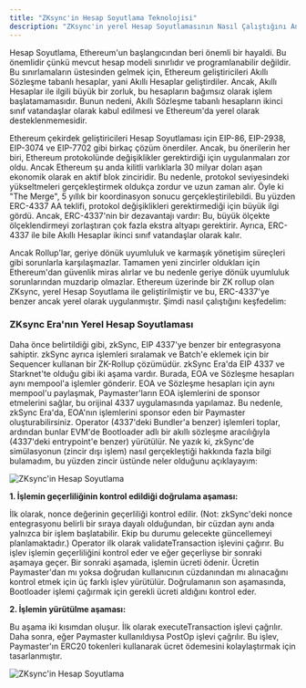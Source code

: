 ```yaml
---
title: "ZKsync'in Hesap Soyutlama Teknolojisi"
description: "ZKsync'in yerel Hesap Soyutlamasının Nasıl Çalıştığını Anlatan bir Metin"
---
```

Hesap Soyutlama, Ethereum'un başlangıcından beri önemli bir hayaldi. Bu önemlidir çünkü mevcut hesap modeli sınırlıdır ve programlanabilir değildir. Bu sınırlamaların üstesinden gelmek için, Ethereum geliştiricileri Akıllı Sözleşme tabanlı hesaplar, yani Akıllı Hesaplar geliştirdiler. Ancak, Akıllı Hesaplar ile ilgili büyük bir zorluk, bu hesapların bağımsız olarak işlem başlatamamasıdır. Bunun nedeni, Akıllı Sözleşme tabanlı hesapların ikinci sınıf vatandaşlar olarak kabul edilmesi ve Ethereum'da yerel olarak desteklenmemesidir.

Ethereum çekirdek geliştiricileri Hesap Soyutlaması için EIP-86, EIP-2938, EIP-3074 ve EIP-7702 gibi birkaç çözüm önerdiler. Ancak, bu önerilerin her biri, Ethereum protokolünde değişiklikler gerektirdiği için uygulanmaları zor oldu. Ancak Ethereum şu anda kilitli varlıklarla 30 milyar doları aşan ekonomik olarak en aktif blok zinciridir. Bu nedenle, protokol seviyesindeki yükseltmeleri gerçekleştirmek oldukça zordur ve uzun zaman alır. Öyle ki "The Merge", 5 yıllık bir koordinasyon sonucu gerçekleştirilebildi. Bu yüzden ERC-4337 AA teklifi, protokol değişiklikleri gerektirmediği için büyük ilgi gördü. Ancak, ERC-4337'nin bir dezavantajı vardır: Bu, büyük ölçekte ölçeklendirmeyi zorlaştıran çok fazla ekstra altyapı gerektirir. Ayrıca, ERC-4337 ile bile Akıllı Hesaplar ikinci sınıf vatandaşlar olarak kalır.

Ancak Rollup'lar, geriye dönük uyumluluk ve karmaşık yönetişim süreçleri gibi sorunlarla karşılaşmazlar. Tamamen yeni zincirler oldukları için Ethereum'dan güvenlik miras alırlar ve bu nedenle geriye dönük uyumluluk sorunlarından muzdarip olmazlar. Ethereum üzerinde bir ZK rollup olan ZKsync, yerel Hesap Soyutlama ile geliştirilmiştir ve bu, ERC-4337'ye benzer ancak yerel olarak uygulanmıştır. Şimdi nasıl çalıştığını keşfedelim:

### ZKsync Era'nın Yerel Hesap Soyutlaması
Daha önce belirtildiği gibi, zkSync, EIP 4337'ye benzer bir entegrasyona sahiptir. zkSync ayrıca işlemleri sıralamak ve Batch'e eklemek için bir Sequencer kullanan bir ZK-Rollup çözümüdür. zkSync Era'da EIP 4337 ve Starknet'te olduğu gibi iki aşama vardır. Burada, EOA ve Sözleşme hesapları aynı mempool'a işlemler gönderir. EOA ve Sözleşme hesapları için aynı mempool'u paylaşmak, Paymaster'ların EOA işlemlerini de sponsor etmelerini sağlar, bu orijinal 4337 uygulamasında yapılamaz. Bu nedenle, zkSync Era'da, EOA'nın işlemlerini sponsor eden bir Paymaster oluşturabilirsiniz. Operator (4337'deki Bundler'a benzer) işlemleri toplar, ardından bunlar EVM'de Bootloader adlı bir akıllı sözleşme aracılığıyla (4337'deki entrypoint'e benzer) yürütülür. Ne yazık ki, zkSync'de simülasyonun (zincir dışı işlem) nasıl gerçekleştiği hakkında fazla bilgi bulamadım, bu yüzden zincir üstünde neler olduğunu açıklayayım:

![ZKsync'in Hesap Soyutlama](./images/zksyncaa1.png)

**1. İşlemin geçerliliğinin kontrol edildiği doğrulama aşaması:**

İlk olarak, nonce değerinin geçerliliği kontrol edilir. (Not: zkSync'deki nonce entegrasyonu belirli bir sıraya dayalı olduğundan, bir cüzdan aynı anda yalnızca bir işlem başlatabilir. Ekip bu durumu gelecekte güncellemeyi planlamaktadır.) Operator ilk olarak validateTransaction işlevini çağırır. Bu işlev işlemin geçerliliğini kontrol eder ve eğer geçerliyse bir sonraki aşamaya geçer. Bir sonraki aşamada, işlemin ücreti ödenir. Ücretin Paymaster'dan mı yoksa doğrudan kullanıcının cüzdanından mı alınacağını kontrol etmek için üç farklı işlev yürütülür. Doğrulamanın son aşamasında, Bootloader işlemi çağırmak için gerekli ücreti aldığını kontrol eder.

**2. İşlemin yürütülme aşaması:**

Bu aşama iki kısımdan oluşur. İlk olarak executeTransaction işlevi çağrılır. Daha sonra, eğer Paymaster kullanıldıysa PostOp işlevi çağrılır. Bu işlev, Paymaster'ın ERC20 tokenleri kullanarak ücret ödemesini kolaylaştırmak için tasarlanmıştır.

![ZKsync'in Hesap Soyutlama](./images/zksyncaa2.png)

